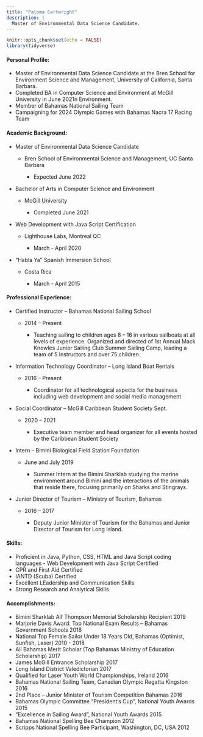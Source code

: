```yaml
---
title: "Paloma Cartwright"
description: |
  Master of Environmental Data Science Candidate.  
---
```


```r
knitr::opts_chunk$set(echo = FALSE)
library(tidyverse)
```


#### Personal Profile:

-   Master of Environmental Data Science Candidate at the Bren School for Environment Science and Management, University of California, Santa Barbara.
-   Completed BA in Computer Science and Environment at McGill University in June 2021n Environment.
-   Member of Bahamas National Sailing Team
-   Campaigning for 2024 Olympic Games with Bahamas Nacra 17 Racing Team

#### Academic Background:

-   Master of Environmental Data Science Candidate

    -   Bren School of Environmental Science and Management, UC Santa Barbara

        -   Expected June 2022

-   Bachelor of Arts in Computer Science and Environment

    -   McGill University

        -   Completed June 2021

-   Web Development with Java Script Certification

    -   Lighthouse Labs, Montreal QC

        -   March - April 2020

-   "Habla Ya" Spanish Immersion School

    -   Costa Rica

        -   March - April 2015

#### Professional Experience:

-   Certified Instructor -- Bahamas National Sailing School

    -   2014 -- Present

        -   Teaching sailing to children ages 8 -- 16 in various sailboats at all levels of experience. Organized and directed of 1st Annual Mack Knowles Junior Sailing Club Summer Sailing Camp, leading a team of 5 Instructors and over 75 children.

-   Information Technology Coordinator -- Long Island Boat Rentals

    -   2016 -- Present

        -   Coordinator for all technological aspects for the business including web development and social media management

-   Social Coordinator -- McGill Caribbean Student Society Sept.

    -   2020 -- 2021

        -   Executive team member and head organizer for all events hosted by the Caribbean Student Society

-   Intern -- Bimini Biological Field Station Foundation

    -   June and July 2019

        -   Summer Intern at the Bimini Sharklab studying the marine environment around Bimini and the interactions of the animals that reside there, focusing primarily on Sharks and Stingrays.

-   Junior Director of Tourism -- Ministry of Tourism, Bahamas

    -   2016 -- 2017

        -   Deputy Junior Minister of Tourism for the Bahamas and Junior Director of Tourism for Long Island.

#### Skills:

-   Proficient in Java, Python, CSS, HTML and Java Script coding languages - Web Development with Java Script Certified
-   CPR and First Aid Certified
-   IANTD (Scuba) Certified
-   Excellent LEadership and Communication Skills
-   Strong Research and Analytical Skills

#### Accomplishments: 

- Bimini Sharklab Alf Thompson Memorial Scholarship Recipient	2019
- Marjorie Davis Award: Top National Exam Results – Bahamas Government Schools	2018 
- National Top Female Sailor Under 18 Years Old, Bahamas (Optimist, Sunfish, Laser)	2010 - 2018 
- All Bahamas Merit Scholar (Top Bahamas Ministry of Education Scholarship)	2017 
- James McGill Entrance Scholarship 	2017 
- Long Island District Valedictorian 	2017 
- Qualified for Laser Youth World Championships, Ireland 	2016
- Bahamas National Sailing Team, Canadian Olympic Regatta Kingston 	2016 
- 2nd Place – Junior Minister of Tourism Competition Bahamas 	2016 
- Bahamas Olympic Committee “President’s Cup”, National Youth Awards	2015 
- “Excellence in Sailing Award”, National Youth Awards	2015 
- Bahamas National Spelling Bee Champion 	2012 
- Scripps National Spelling Bee Participant, Washington, DC, USA 	2012 


